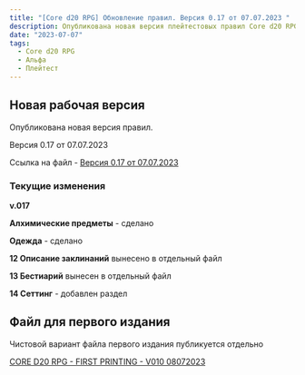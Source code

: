 ```yaml
---
title: "[Core d20 RPG] Обновление правил. Версия 0.17 от 07.07.2023 "
description: Опубликована новая версия плейтестовых правил Core d20 RPG
date: "2023-07-07"
tags:
  - Core d20 RPG
  - Альфа
  - Плейтест
---
```


## Новая рабочая версия

Опубликована новая версия правил.

Версия 0.17 от 07.07.2023

Ссылка на файл - [Версия 0.17 от 07.07.2023](https://1drv.ms/w/s!Atcrhwwo1lBA34BK9LraKX-y6kmn0w?e=MRyMBd)

<Link
	id="core-d20/cored20rpg-v0015-25052023"
	title="Версия 0.16"
/>

### Текущие изменения

**v.017**

**Алхимические предметы** - сделано

**Одежда** - сделано

**12 Описание заклинаний** вынесено в отдельный файл

**13 Бестиарий** вынесен в отдельный файл

**14 Сеттинг** - добавлен раздел

## Файл для первого издания

Чистовой вариант файла первого издания публикуется отдельно

[CORE D20 RPG - FIRST PRINTING - V010 08072023](https://1drv.ms/w/s!Atcrhwwo1lBA34MDRyLh_UII6GCGfQ?e=rF3DlG)
